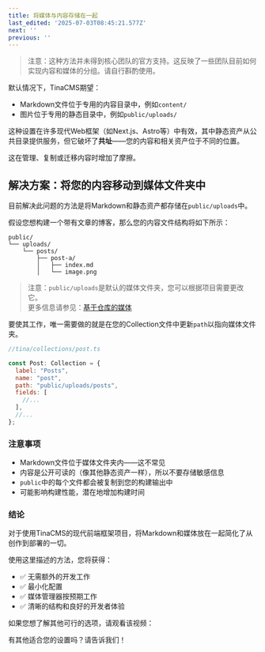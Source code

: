 ```yaml
---
title: 将媒体与内容存储在一起
last_edited: '2025-07-03T08:45:21.577Z'
next: ''
previous: ''
---
```


> 注意：这种方法并未得到核心团队的官方支持。这反映了一些团队目前如何实现内容和媒体的分组。请自行斟酌使用。

默认情况下，TinaCMS期望：

* Markdown文件位于专用的内容目录中，例如`content/`
* 图片位于专用的静态目录中，例如`public/uploads/`

这种设置在许多现代Web框架（如Next.js、Astro等）中有效，其中静态资产从公共目录提供服务，但它破坏了**共址**——您的内容和相关资产位于不同的位置。

这在管理、复制或迁移内容时增加了摩擦。

## 解决方案：将您的内容移动到媒体文件夹中

目前解决此问题的方法是将Markdown和静态资产都存储在`public/uploads`中。

假设您想构建一个带有文章的博客，那么您的内容文件结构将如下所示：

```
public/
└── uploads/
    └── posts/
        ├── post-a/
        │   ├── index.md
        │   └── image.png
```

> 注意：`public/uploads`是默认的媒体文件夹，您可以根据项目需要更改它。\
> 更多信息请参见：[基于仓库的媒体](https://tina.io/docs/reference/media/repo-based#configuration)

要使其工作，唯一需要做的就是在您的Collection文件中更新`path`以指向媒体文件夹。

```javascript
//tina/collections/post.ts

const Post: Collection = {
  label: "Posts",
  name: "post",
  path: "public/uploads/posts",
  fields: [
    //...
  ],
  //...
};
```

### 注意事项

* Markdown文件位于媒体文件夹内——这不常见
* 内容是公开可读的（像其他静态资产一样），所以不要存储敏感信息
* `public`中的每个文件都会被复制到您的构建输出中
* 可能影响构建性能，潜在地增加构建时间

### 结论

对于使用TinaCMS的现代前端框架项目，将Markdown和媒体放在一起简化了从创作到部署的一切。

使用这里描述的方法，您将获得：

* ✅ 无需额外的开发工作
* ✅ 最小化配置
* ✅ 媒体管理器按预期工作
* ✅ 清晰的结构和良好的开发者体验

如果您想了解其他可行的选项，请观看该视频：

<Youtube embedSrc="https://www.youtube.com/embed/G5ax5HIVYTU" minutes="5" caption="在GitHub中为TinaCMS存储Markdown的3种选项" />

有其他适合您的设置吗？请告诉我们！